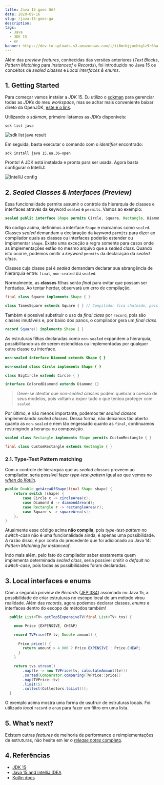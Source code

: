 ```yaml
---
title: Java 15 goes GA!
date: 2020-09-16
slug: /java-15-goes-ga
description: 
tags:
  - Java
  - JDK 15
  - en
banner: https://dev-to-uploads.s3.amazonaws.com/i/ii8mrbjjuebkg1z9r6ha.png
---
```

Além das *preview features*, conhecidas das versões anteriores (*Text Blocks*, *Pattern Matching* para *instanceof* e *Records*), foi introduzido no Java 15 os conceitos de *sealed classes* e *Local interfaces & enums*.

## 1. Getting Started

Para começar vamos instalar a *JDK* 15. Eu utilizo o [sdkman](https://sdkman.io/) para gerenciar todas as *JDKs* do meu *workspace*, mas se achar mais conveniente  baixar direto da OpenJDK, [este é o link](https://jdk.java.net/15/).

Utilizando o *sdkman*, primeiro listamos as *JDKs* disponíveis:

```shell
sdk list java
```

![sdk list java result](https://dev-to-uploads.s3.amazonaws.com/i/ii8mrbjjuebkg1z9r6ha.png)

Em seguida, basta executar o comando com o *identifier* encontrado:

```shell
sdk install java 15.ea.36-open
```

Pronto! A JDK está instalada e pronta para ser usada. Agora basta configurar o IntelliJ:

![IntelliJ config](https://dev-to-uploads.s3.amazonaws.com/i/jw9b6f20zznlugnvh02t.png)

## 2. *Sealed Classes & Interfaces (Preview)*

Essa funcionalidade permite assumir o controle da hierarquia de classes e interfaces através da keyword `sealed` e `permits`. Vamos ao exemplo:

```java
sealed public interface Shape permits Circle, Square, Rectangle, Diamond { }
```

No código acima, definimos a interface `Shape` e marcamos como `sealed`. Classes *sealed* demandam a declaração da *keyword* `permits` para dizer ao compilador quais as classes ou interfaces poderão estender ou implementar `Shape`. Existe uma exceção a regra somente para casos onde as implementações estão no mesmo arquivo que a *sealed class*. Quando isto ocorre, podemos omitir a *keyword* `permits` da declaração da *sealed class*.

Classes cuja classe pai é *sealed* demandam declarar sua abrangência de hierarquia entre: `final`, `non-sealed` ou `sealed`.

Normalmente, as **classes** filhas serão *final* para evitar que possam ser herdadas. Ao tentar herdar, observará um erro de compilação.

```java
final class Square implements Shape { }

class TimesSquare extends Square { } // Compilador fica chateado, pois Square é final.
```

Também é possível substituir o uso da *final class* por `record`, pois são classes imutáveis e, por baixo dos panos, o compilador gera um *final class*.

```java
record Square() implements Shape { }
```

As estruturas filhas declaradas como `non-sealed` expandem a hierarquia, possibilitando-as de serem estendidas ou implementadas por qualquer outra classe ou interface.

```java
non-sealed interface Diamond extends Shape { }

non-sealed class Circle implements Shape { }

class BigCircle extends Circle { }

interface ColoredDiamond extends Diamond {}
```

> Deve-se atentar que *non-sealed classes* podem quebrar a coesão de seus modelos, pois voltam a expor tudo o que tentou proteger com `sealed`.

Por último, e não menos importante, podemos ter *sealed classes* implementando *sealed classes*. Dessa forma, não deixamos tão aberto quanto as `non-sealed` e nem tão engessado quanto as `final`, continuamos restringindo a herança ou composição.

```java
sealed class Rectangle implements Shape permits CustomRectangle { }

final class CustomRectangle extends Rectangle { }
```

### 2.1. Type-Test Pattern matching

Com o controle de hierarquia que as *sealed classes* proveem ao compilador, seria possível fazer *type-test-pattern* igual ao que vemos no [*when* do *Kotlin*](https://kotlinlang.org/docs/reference/control-flow.html#when-expression). 
 
```java
public Double getAreaOfShape(final Shape shape) {
	return switch (shape) {
		case Circle c -> circleArea(c);
		case Diamond d -> diamondArea(d);
		case Rectangle r -> rectangleArea(r);
		case Square s -> squareArea(s);
	};
}
```

Atualmente esse código acima **não compila**, pois *type-test-pattern* no *switch-case* não é uma funcionalidade ainda, é apenas uma possibilidade. A razão disso, é por conta do precedente que foi adicionado ao Java 14: *Pattern Matching for instanceof*.

Indo mais além, pelo fato do compilador saber exatamente quem implementa determinada *sealed class*, seria possível omitir o *default* no *switch-case*, pois todas as possibilidades foram declaradas.

## 3. Local interfaces e enums

Com a segunda *preview* de *Records* ([JEP 384](https://openjdk.java.net/jeps/384)) assomado no Java 15, a possibilidade de criar estruturas no escopo local de um método virou realidade. Além das *records*, agora podemos declarar classes, *enums* e interfaces dentro do escopo de métodos também!

```java
  public List<TV> getTop5ExpensiveTV(final List<TV> tvs) {

    enum Price {EXPENSIVE, CHEAP}

    record TVPrice(TV tv, Double amount) { 
      
      Price price() {
        return amount > 4_000 ? Price.EXPENSIVE : Price.CHEAP;
      }
    }

    return tvs.stream()
        .map(tv -> new TVPrice(tv, calculateAmount(tv)))
        .sorted(Comparator.comparing(TVPrice::price))
        .map(TVPrice::tv)
        .limit(5)
        .collect(Collectors.toList());
  }
```

O exemplo acima mostra uma forma de usufruir de estruturas locais. Foi utilizado *local* `record` e `enum` para fazer um filtro em uma lista.

## 5. What’s next?

Existem outras *features* de melhoria de performance e reimplementações de estruturas, não hesite em ler o [*release notes* completo](https://openjdk.java.net/projects/jdk/15/).

## 4. Referências

- [JDK 15](https://openjdk.java.net/projects/jdk/15/)
- [Java 15 and IntelliJ IDEA](https://blog.jetbrains.com/idea/2020/09/java-15-and-intellij-idea/)
- [Kotlin docs](https://kotlinlang.org/docs/reference/control-flow.html#when-expression)